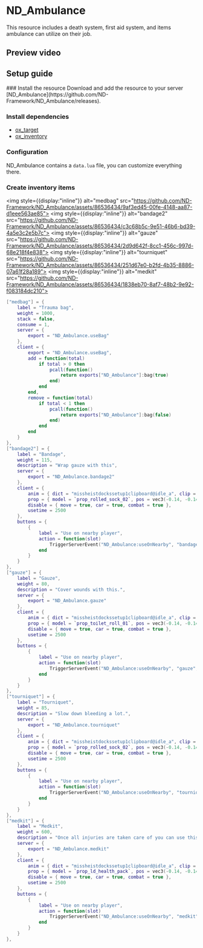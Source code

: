 
# ND_Ambulance
This resource includes a death system, first aid system, and items ambulance can utilize on their job.



## Preview video
<PreviewVideo
    src="https://www.youtube.com/embed/i306I_cqvdo?si=_HuBTQKVTylpv5Tz"
/>



## Setup guide
<Steps>
### Install the resource
Download and add the resource to your server [ND_Ambulance](https://github.com/ND-Framework/ND_Ambulance/releases).


### Install dependencies
* [ox_target](https://github.com/overextended/ox_target/releases)
* [ox_inventory](https://github.com/overextended/ox_inventory/releases)



### Configuration
ND_Ambulance contains a `data.lua` file, you can customize everything there.



### Create inventory items
<img style={{display:"inline"}} alt="medbag" src="https://github.com/ND-Framework/ND_Ambulance/assets/86536434/9af3ed45-00fe-4148-aa87-d1eee563ae85"></img>
<img style={{display:"inline"}} alt="bandage2" src="https://github.com/ND-Framework/ND_Ambulance/assets/86536434/c3c68b5c-9e51-46b6-bd39-4a5e3c2e5b7c"></img>
<img style={{display:"inline"}} alt="gauze" src="https://github.com/ND-Framework/ND_Ambulance/assets/86536434/2d9d642f-8cc1-456c-997d-68e218f4e838"></img>
<img style={{display:"inline"}} alt="tourniquet" src="https://github.com/ND-Framework/ND_Ambulance/assets/86536434/251d67e0-b2fd-4b35-8886-07a61f28a189"></img>
<img style={{display:"inline"}} alt="medkit" src="https://github.com/ND-Framework/ND_Ambulance/assets/86536434/1838eb70-8af7-48b2-9e92-f083184dc210"></img>

```lua filename="items.lua" copy
["medbag"] = {
    label = "Trauma bag",
    weight = 1000,
    stack = false,
    consume = 1,
    server = {
        export = "ND_Ambulance.useBag"
    },
    client = {
        export = "ND_Ambulance.useBag",
        add = function(total)
            if total > 0 then
                pcall(function()
                    return exports["ND_Ambulance"]:bag(true)
                end)
            end
        end,
        remove = function(total)
            if total < 1 then
                pcall(function()
                    return exports["ND_Ambulance"]:bag(false)
                end)
            end
        end
    }
},
["bandage2"] = {
    label = "Bandage",
    weight = 115,
    description = "Wrap gauze with this",
    server = {
        export = "ND_Ambulance.bandage2"
    },
    client = {
        anim = { dict = "missheistdockssetup1clipboard@idle_a", clip = "idle_a", flag = 49 },
        prop = { model = `prop_rolled_sock_02`, pos = vec3(-0.14, -0.14, -0.08), rot = vec3(-50.0, -50.0, 0.0) },
        disable = { move = true, car = true, combat = true },
        usetime = 2500
    },
    buttons = {
        {
            label = "Use on nearby player",
            action = function(slot)
                TriggerServerEvent("ND_Ambulance:useOnNearby", "bandage2", slot)
            end
        }
    }
},
["gauze"] = {
    label = "Gauze",
    weight = 80,
    description = "Cover wounds with this.",
    server = {
        export = "ND_Ambulance.gauze"
    },
    client = {
        anim = { dict = "missheistdockssetup1clipboard@idle_a", clip = "idle_a", flag = 49 },
        prop = { model = `prop_toilet_roll_01`, pos = vec3(-0.14, -0.14, -0.08), rot = vec3(-50.0, -50.0, 0.0) },
        disable = { move = true, car = true, combat = true },
        usetime = 2500
    },
    buttons = {
        {
            label = "Use on nearby player",
            action = function(slot)
                TriggerServerEvent("ND_Ambulance:useOnNearby", "gauze", slot)
            end
        }
    }
},
["tourniquet"] = {
    label = "Tourniquet",
    weight = 85,
    description = "Slow down bleeding a lot.",
    server = {
        export = "ND_Ambulance.tourniquet"
    },
    client = {
        anim = { dict = "missheistdockssetup1clipboard@idle_a", clip = "idle_a", flag = 49 },
        prop = { model = `prop_rolled_sock_02`, pos = vec3(-0.14, -0.14, -0.08), rot = vec3(-50.0, -50.0, 0.0) },
        disable = { move = true, car = true, combat = true },
        usetime = 2500
    },
    buttons = {
        {
            label = "Use on nearby player",
            action = function(slot)
                TriggerServerEvent("ND_Ambulance:useOnNearby", "tourniquet", slot)
            end
        }
    }
},
["medkit"] = {
    label = "Medkit",
    weight = 600,
    description = "Once all injuries are taken care of you can use this to replenish health.",
    server = {
        export = "ND_Ambulance.medkit"
    },
    client = {
        anim = { dict = "missheistdockssetup1clipboard@idle_a", clip = "idle_a", flag = 49 },
        prop = { model = `prop_ld_health_pack`, pos = vec3(-0.14, -0.14, -0.08), rot = vec3(-50.0, -50.0, 0.0) },
        disable = { move = true, car = true, combat = true },
        usetime = 2500
    },
    buttons = {
        {
            label = "Use on nearby player",
            action = function(slot)
                TriggerServerEvent("ND_Ambulance:useOnNearby", "medkit", slot)
            end
        }
    }
},
```

</Steps>
